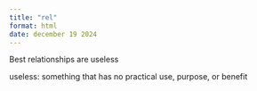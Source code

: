 ```yaml
---
title: "rel"
format: html
date: december 19 2024
---
```


| Best relationships are useless

[useless: something that has no practical use, purpose, or benefit]{.aside}
